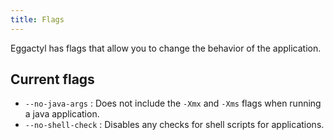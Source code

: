 ```yaml
---
title: Flags
---
```

Eggactyl has flags that allow you to change the behavior of the application.

## Current flags
- `--no-java-args` : Does not include the `-Xmx` and `-Xms` flags when running a java application.
- `--no-shell-check` : Disables any checks for shell scripts for applications.